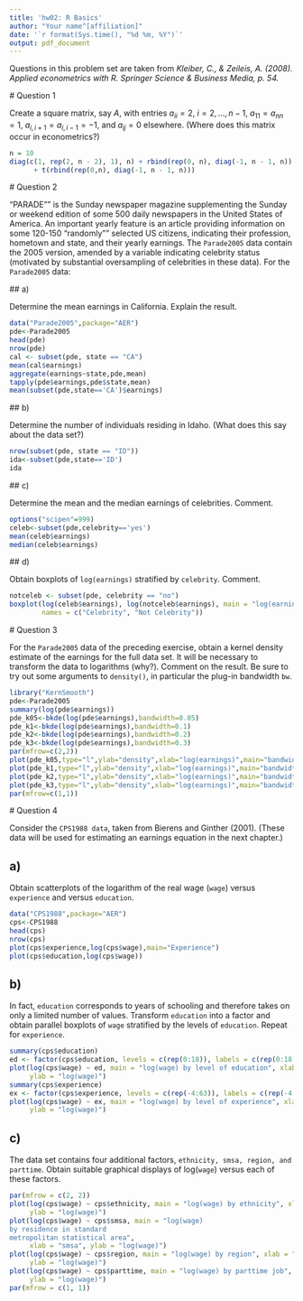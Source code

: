 ```yaml
---
title: 'hw02: R Basics'
author: "Your name^[affiliation]"
date: '`r format(Sys.time(), "%d %m, %Y")`'
output: pdf_document
---
```

  
  
  Questions in this problem set are taken from *Kleiber, C., & Zeileis, A. (2008). Applied econometrics with R. Springer Science & Business Media, p. 54.*
  
  # Question 1
  
  Create a square matrix, say $A$, with entries $a_{ii} = 2$, $i=2, ..., n - 1$, $a_{11} = a_{nn} = 1$, $a_{i, i+1} = a_{i, i-1} = - 1$, and $a_{ij} = 0$ elsewhere. (Where does this matrix occur in econometrics?) 

```r
n = 10
diag(c(1, rep(2, n - 2), 1), n) + rbind(rep(0, n), diag(-1, n - 1, n))
      + t(rbind(rep(0,n), diag(-1, n - 1, n)))
```
<!-- Write your answer to (1) Here -->
  
  
  
  
  
  <!-- End of answer to (1) -->
  
  # Question 2
  
  "PARADE"" is the Sunday newspaper magazine supplementing the Sunday or weekend edition of some 500 daily newspapers in the United States of America. An important yearly feature is an article providing information on some 120-150 "randomly"" selected US citizens, indicating their profession, hometown and state, and their yearly earnings. The ```Parade2005``` data contain the 2005 version, amended by a variable indicating celebrity status (motivated by substantial oversampling of celebrities in these data).
For the ```Parade2005``` data:
  
  ## a)
  
  Determine the mean earnings in California. Explain the result.

```r
data("Parade2005",package="AER")
pde<-Parade2005
head(pde)
nrow(pde)
cal <- subset(pde, state == "CA")
mean(cal$earnings)
aggregate(earnings~state,pde,mean)
tapply(pde$earnings,pde$state,mean)
mean(subset(pde,state=='CA')$earnings)
```

<!-- Write your answer to (2a) Here -->
  
  
  
  
  
  
  
  <!-- End of answer to (2a) -->
  
  ## b)
  
  Determine the number of individuals residing in Idaho. (What does this say about the data set?)

```r
nrow(subset(pde, state == "ID"))
ida<-subset(pde,state=='ID')
ida
```

<!-- Write your answer to (2b) Here -->
  
  
  
  
  
  
  
  
  <!-- End of answer to (2b) -->
  
  ## c)
  
  Determine the mean and the median earnings of celebrities. Comment.

```r
options("scipen"=999)
celeb<-subset(pde,celebrity=='yes')
mean(celeb$earnings)
median(celeb$earnings)
```

<!-- Write your answer to (2c) Here -->
  
  
  
  
  
  
  
  
  
  <!-- End of answer to (2c) -->
  
  ## d)
  
  Obtain boxplots of ```log(earnings)``` stratified by ```celebrity```. Comment.

```r
notceleb <- subset(pde, celebrity == "no")
boxplot(log(celeb$earnings), log(notceleb$earnings), main = "log(earnings)",
        names = c("Celebrity", "Not Celebrity"))
```

<!-- Write your answer to (2d) Here -->
  
  
  
  
  
  
  
  
  <!-- End of answer to (2d) -->
  
  
  # Question 3
  
  For the ```Parade2005``` data of the preceding exercise, obtain a kernel density estimate of the earnings for the full data set. It will be necessary
to transform the data to logarithms (why?). Comment on the result. Be
sure to try out some arguments to ```density()```, in particular the plug-in
bandwidth ```bw```.

```r
library("KernSmooth")
pde<-Parade2005
summary(log(pde$earnings))
pde_k05<-bkde(log(pde$earnings),bandwidth=0.05)
pde_k1<-bkde(log(pde$earnings),bandwidth=0.1)
pde_k2<-bkde(log(pde$earnings),bandwidth=0.2)
pde_k3<-bkde(log(pde$earnings),bandwidth=0.3)
par(mfrow=c(2,2))
plot(pde_k05,type="l",ylab="density",xlab="log(earnings)",main="bandwidth 0.05")
plot(pde_k1,type="l",ylab="density",xlab="log(earnings)",main="bandwidth 0.1")
plot(pde_k2,type="l",ylab="density",xlab="log(earnings)",main="bandwidth 0.2")
plot(pde_k3,type="l",ylab="density",xlab="log(earnings)",main="bandwidth 0.3")
par(mfrow=c(1,1))
```

<!-- Write your answer to (3) Here -->
  
  
  
  
  
  
  <!-- End of answer to (3) -->
  
  # Question 4
  
  Consider the ```CPS1988 data```, taken from Bierens and Ginther (2001).
(These data will be used for estimating an earnings equation in the next
  chapter.)

## a)

Obtain scatterplots of the logarithm of the real wage (```wage```) versus
```experience``` and versus ```education```.

```r
data("CPS1988",package="AER")
cps<-CPS1988
head(cps)
nrow(cps)
plot(cps$experience,log(cps$wage),main="Experience")
plot(cps$education,log(cps$wage))
```







## b)

In fact, ```education``` corresponds to years of schooling and therefore
takes on only a limited number of values. Transform ```education``` into
a factor and obtain parallel boxplots of ```wage``` stratified by the levels
of ```education```. Repeat for ```experience```.

```r
summary(cps$education)
ed <- factor(cps$education, levels = c(rep(0:18)), labels = c(rep(0:18)))
plot(log(cps$wage) ~ ed, main = "log(wage) by level of education", xlab = "education (years)",
     ylab = "log(wage)")
summary(cps$experience)
ex <- factor(cps$experience, levels = c(rep(-4:63)), labels = c(rep(-4:63)))
plot(log(cps$wage) ~ ex, main = "log(wage) by level of experience", xlab = "experience (years)",
     ylab = "log(wage)")
```










## c)

The data set contains four additional factors, ```ethnicity, smsa, region, and parttime```. Obtain suitable graphical displays of log(```wage```) versus each of these factors.

```r
par(mfrow = c(2, 2))
plot(log(cps$wage) ~ cps$ethnicity, main = "log(wage) by ethnicity", xlab = "ethnicity",
     ylab = "log(wage)")
plot(log(cps$wage) ~ cps$smsa, main = "log(wage)
by residence in standard
metropolitan statistical area",
     xlab = "smsa", ylab = "log(wage)")
plot(log(cps$wage) ~ cps$region, main = "log(wage) by region", xlab = "region",
     ylab = "log(wage)")
plot(log(cps$wage) ~ cps$parttime, main = "log(wage) by parttime job", xlab = "parttime job",
     ylab = "log(wage)")
par(mfrow = c(1, 1))
```
